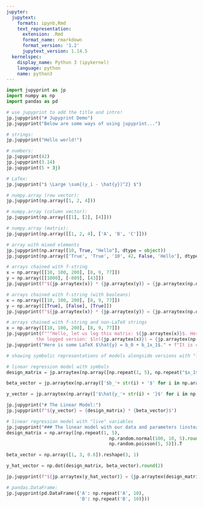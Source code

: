 ```yaml
---
jupyter:
  jupytext:
    formats: ipynb,Rmd
    text_representation:
      extension: .Rmd
      format_name: rmarkdown
      format_version: '1.2'
      jupytext_version: 1.14.5
  kernelspec:
    display_name: Python 3 (ipykernel)
    language: python
    name: python3
---
```


```python
import jupyprint as jp
import numpy as np
import pandas as pd

# use jupyprint to add the title and intro!
jp.jupyprint("# Jupyprint Demo")
jp.jupyprint("Below are some ways of using jupyprint...")
```

```python
# strings:
jp.jupyprint("Hello world!")
```

```python
# numbers:
jp.jupyprint(42)
jp.jupyprint(3.14)
jp.jupyprint(5 + 3j)  
```

```python
# LaTex:
jp.jupyprint("$ \Large \sum{(y_i - \hat{y})^2} $")
```

```python
# numpy.array (row vector):
jp.jupyprint(np.array([1, 2, 4]))
```

```python
# numpy.array (column vector):
jp.jupyprint(np.array([[1], [2], [4]]))
```

```python
# numpy.array (matrix):
jp.jupyprint(np.array([[1, 2, 4], ['A', 'B', 'C']]))
```

```python
# array with mixed elements
jp.jupyprint(np.array([10, True, "Hello"], dtype = object)) 
jp.jupyprint(np.array(['True', 'True', '10', 42, False, 'Hello'], dtype=object))
```

```python
# arrays chained with f-string
x = np.array([[10, 100, 200], [8, 9, 77]])
y = np.array([[1000], [-889], [43]])
jp.jupyprint(f"${jp.arraytex(x)} * {jp.arraytex(y)} = {jp.arraytex(np.dot(x, y))}$")
```

```python
# arrays chained with f-string (with booleans)
x = np.array([[10, 100, 200], [8, 9, 77]])
y = np.array([[True], [False], [True]])
jp.jupyprint(f"${jp.arraytex(x)} * {jp.arraytex(y)} = {jp.arraytex(np.dot(x, y))}$")
```

```python
# arrays chained with f-string and non-LaTeX strings
x = np.array([[10, 100, 200], [8, 9, 77]])
jp.jupyprint(f"""Hello, let us log this matrix: ${jp.arraytex(x)}$. Here is
           the logged version: $ln({jp.arraytex(x)}) = {jp.arraytex(np.log(x).round(2))}$""")
jp.jupyprint("Here is some LaTeX $\hat{y} = b_0 + b_1x_1$." + f"It is chained with LaTeX printouts of some matrix multiplication with the numpy arrays above: ${jp.arraytex(x)} * {jp.arraytex(y)} = {jp.arraytex(np.dot(x, y))}$")
```

```python
# showing symbolic representations of models alongside versions with "live" variables

# linear regression model with symbols
design_matrix = jp.arraytex(np.array([np.repeat(1, 5), np.repeat("$x_1$", 5), np.repeat("$x_2$", 5)]).T)

beta_vector = jp.arraytex(np.array(['$b_'+ str(i) + '$' for i in np.arange(0, 3)]).reshape(3, 1))

y_vector = jp.arraytex(np.array(['$\hat{y_'+ str(i) + '}$' for i in np.arange(1, 6)]).reshape(5, 1))

jp.jupyprint("# The Linear Model:")
jp.jupyprint(f"${y_vector} = {design_matrix} * {beta_vector}$")

# linear regression model with "live" variables
jp.jupyprint("### The linear model with our data and parameters (instead of symbols):")
design_matrix = np.array([np.repeat(1, 5),
                                      np.random.normal(100, 10, 5).round(2),
                                      np.random.poisson(5, 5)]).T

beta_vector = np.array([1, 3, 0.6]).reshape(3, 1)

y_hat_vector = np.dot(design_matrix, beta_vector).round(2)

jp.jupyprint(f"${jp.arraytex(y_hat_vector)} = {jp.arraytex(design_matrix)} * {jp.arraytex(beta_vector)}$")
```

```python
# pandas.DataFrame:
jp.jupyprint(pd.DataFrame({'A': np.repeat('A', 10),
                           'B': np.repeat('B', 10)}))
```
